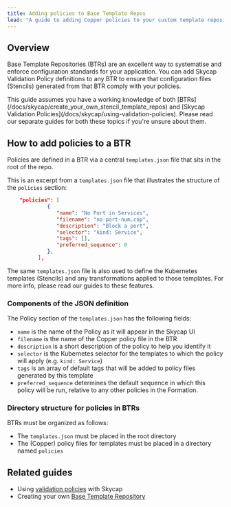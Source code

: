 ```yaml
---
title: Adding policies to Base Template Repos
lead: "A guide to adding Copper policies to your custom template repository for Skycap"
---
```


## Overview

Base Template Repositories (BTRs) are an excellent way to systematise and enforce configuration standards for your application. You can add Skycap Validation Policy definitions to any BTR to ensure that configuration files (Stencils) generated from that BTR comply with your policies. 

<Callout type="warning" title="Learn about BTRs and Validation Policies">
This guide assumes you have a working knowledge of both [BTRs](/docs/skycap/create_your_own_stencil_template_repos) and [Skycap Validation Policies](/docs/skycap/using-validation-policies). Please read our separate guides for both these topics if you're unsure about them. 
</Callout>

## How to add policies to a BTR

Policies are defined in a BTR via a central `templates.json` file that sits in the root of the repo.

This is an excerpt from a `templates.json` file that illustrates the structure of the `policies` section:

```json
    "policies": [
             {
                "name": "No Port in Services",
                "filename": "no-port-num.cop",
                "description": "Block a port",
                "selector": "kind: Service",
                "tags": [],
                "preferred_sequence": 0
             },
          ],
```

The same `templates.json` file is also used to define the Kubernetes templates (Stencils) and any transformations applied to those templates. For more info, please read our guides to these features. 

### Components of the JSON definition

The Policy section of the `templates.json` has the following fields:

- `name` is the name of the Policy as it will appear in the Skycap UI
- `filename` is the name of the Copper policy file in the BTR
- `description` is a short description of the policy to help you identify it
- `selector` is the Kubernetes selector for the templates to which the policy will apply (e.g. `kind: Service`)
- `tags` is an array of default tags that will be added to policy files generated by this template
- `preferred_sequence` determines the default sequence in which this policy will be run, relative to any other policies in the Formation.

### Directory structure for policies in BTRs

BTRs must be organized as follows:

- The `templates.json` must be placed in the root directory
- The (Copper) policy files for templates must be placed in a directory named `policies`

## Related guides

- Using [validation policies](/docs/skycap/using-validation-policies) with Skycap
- Creating your own [Base Template Repository](https://help.cloud66.com/docs/skycap/create_your_own_stencil_template_repos/)